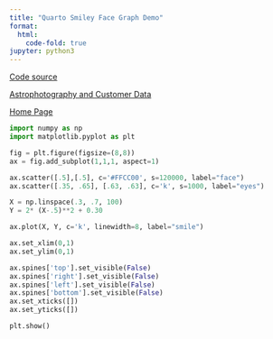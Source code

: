```yaml
---
title: "Quarto Smiley Face Graph Demo"
format:
  html:
    code-fold: true
jupyter: python3
---
```

[Code source](https://gist.github.com/bbengfort/dd9d8027a37f3a96c44323a8303520f0)

[Astrophotography and Customer Data](https://nkim205.github.io/GROWER-demo-site/images.html)

[Home Page](https://nkim205.github.io/GROWER-demo-site/index.html)

```python
import numpy as np
import matplotlib.pyplot as plt

fig = plt.figure(figsize=(8,8))
ax = fig.add_subplot(1,1,1, aspect=1)

ax.scatter([.5],[.5], c='#FFCC00', s=120000, label="face")
ax.scatter([.35, .65], [.63, .63], c='k', s=1000, label="eyes")

X = np.linspace(.3, .7, 100)
Y = 2* (X-.5)**2 + 0.30

ax.plot(X, Y, c='k', linewidth=8, label="smile")

ax.set_xlim(0,1)
ax.set_ylim(0,1)

ax.spines['top'].set_visible(False)
ax.spines['right'].set_visible(False)
ax.spines['left'].set_visible(False)
ax.spines['bottom'].set_visible(False)
ax.set_xticks([])
ax.set_yticks([])

plt.show()
```